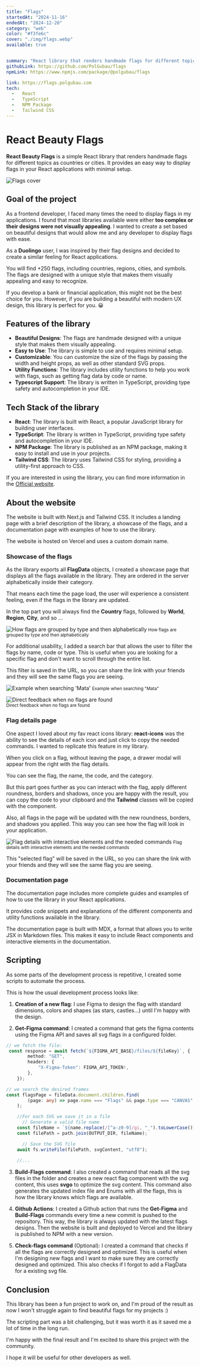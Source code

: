 ```yaml
---
title: "Flags"
startedAt: "2024-11-16"
endedAt: "2024-12-20"
category: "web"
color: "#f3fe6c"
cover: "./img/flags.webp"
available: true


summary: "React library that renders handmade flags for different topics as countries or cities. It provides an easy way to display flags in your website without a setup."
githubLink: https://github.com/PolGubau/flags
npmLink: https://www.npmjs.com/package/@polgubau/flags

link: https://flags.polgubau.com
tech: 
  -   React
  -   TypeScript
  -   NPM Package
  -   Tailwind CSS
---
```



# React Beauty Flags
**React Beauty Flags** is a simple React library that renders handmade flags for different topics as countries or cities. It provides an easy way to display flags in your React applications with minimal setup.

<Image
    alt="Flags cover"
    width={720}
    height={480}
    className="rounded-xl h-full max-h-[300px] md:max-h-[400px] object-contain show-animation"
    src={flagsOg}
  />

## Goal of the project

As a frontend developer, I faced many times the need to display flags in my applications. I found that most libraries available were either **too complex or their designs were not visually appealing**. I wanted to create a set based on beautiful designs that would allow me and any developer to display flags with ease.

As a **Duolingo** user, I was inspired by their flag designs and decided to create a similar feeling for React applications.

You will find +250 flags, including countries, regions, cities, and symbols. The flags are designed with a unique style that makes them visually appealing and easy to recognize.

If you develop a bank or financial application, this might not be the best choice for you. However, if you are building a beautiful with modern UX design, this library is perfect for you. 😀


## Features of the library

- **Beautiful Designs**: The flags are handmade designed with a unique style that makes them visually appealing.
- **Easy to Use**: The library is simple to use and requires minimal setup.
- **Customizable**: You can customize the size of the flags by passing the width and height props, as well as other standard SVG props.
- **Utility Functions**: The library includes utility functions to help you work with flags, such as getting flag data by code or name.
- **Typescript Support**: The library is written in TypeScript, providing type safety and autocompletion in your IDE.

## Tech Stack of the library

- **React**: The library is built with React, a popular JavaScript library for building user interfaces.
- **TypeScript**: The library is written in TypeScript, providing type safety and autocompletion in your IDE.
- **NPM Package**: The library is published as an NPM package, making it easy to install and use in your projects.
- **Tailwind CSS**: The library uses Tailwind CSS for styling, providing a utility-first approach to CSS.



If you are interested in using the library, you can find more information in the [Official website](https://flags.polgubau.com).

## About the website

The website is built with Next.js and Tailwind CSS. It includes a landing page with a brief description of the library, a showcase of the flags, and a documentation page with examples of how to use the library.

The website is hosted on Vercel and uses a custom domain name. 

### Showcase of the flags

As the library exports all **FlagData** objects, I created a showcase page that displays all the flags available in the library. They are ordered in the server alphabetically inside their category.

That means each time the page load, the user will experience a consistent feeling, even if the flags in the library are updated. 

In the top part you will always find the **Country** flags, followed by **World**, **Region**, **City**, and so ... 
<div className='flex flex-col gap-2 show-animation'>
<Image
    alt="How flags are grouped by type and then alphabetically"
    width={250}
    height={400}
    className="rounded-xl h-full max-h-[300px] object-cover"
    src={Q3}
  />
    <small>How flags are grouped by type and then alphabetically</small>
  </div>


For additional usability, I added a search bar that allows the user to filter the flags by name, code or type. This is useful when you are looking for a specific flag and don't want to scroll through the entire list.

This filter is saved in the URL, so you can share the link with your friends and they will see the same flags you are seeing.

<div className='grid md:grid-cols-2 gap-4'>
<div className='flex flex-col gap-2 show-animation'>
<Image
    alt="Example when searching 'Mata'"
    width={550}
    height={400}
    className="rounded-xl h-full max-h-[350px] w-full object-cover"
    src={Q2}
  />
  <small>Example when searching "Mata"</small>
  </div>
  <div className='flex flex-col gap-2 show-animation'>

  <Image
    alt="Direct feedback when no flags are found"
    width={550}
    height={400}
    className="rounded-xl h-full max-h-[350px] w-full object-cover"
    src={Q1}
  />  
  <small>Direct feedback when no flags are found </small>
  </div>
</div>


### Flag details page

One aspect I loved about my fav react icons library: **react-icons** was the ability to see the details of each icon and just click to copy the needed commands. I wanted to replicate this feature in my library.

When you click on a flag, without leaving the page, a drawer modal will appear from the right with the flag details. 

You can see the flag, the name, the code, and the category.

But this part goes further as you can interact with the flag, apply different roundness, borders and shadows, once you are happy with the result, you can copy the code to your clipboard and the **Tailwind** classes will be copied with the component.

Also, all flags in the page will be updated with the new roundness, borders, and shadows you applied. This way you can see how the flag will look in your application.


   <div className='flex flex-col gap-2'>

  <Image
    alt="Flag details with interactive elements and the needed commands"
    width={250}
    height={500}
    className="rounded-xl h-full max-h-[500px] show-animation"
    src={flags1}
  />
    <small>Flag details with interactive elements and the needed commands</small>
  </div>

  This "selected flag" will be saved in the URL, so you can share the link with your friends and they will see the same flag you are seeing.

  ### Documentation page

The documentation page includes more complete guides and examples of how to use the library in your React applications. 

It provides code snippets and explanations of the different components and utility functions available in the library.

The documentation page is built with MDX, a format that allows you to write JSX in Markdown files. This makes it easy to include React components and interactive elements in the documentation.


## Scripting

As some parts of the development process is repetitive, I created some scripts to automate the process.

This is how the usual development process looks like:

1. **Creation of a new flag**: I use Figma to design the flag with standard dimensions, colors and shapes (as stars, castles...) until I'm happy with the design.

2. **Get-Figma command**: I created a command that gets the figma contents using the Figma API and saves all svg flags in a configured folder.

```typescript
// we fetch the file: 
 const response = await fetch(`${FIGMA_API_BASE}/files/${fileKey}`, {
        method: "GET",
        headers: {
            "X-Figma-Token": FIGMA_API_TOKEN!,
        },
    });

// we search the desired frames
const flagsPage = fileData.document.children.find(
        (page: any) => page.name === "Flags" && page.type === "CANVAS",
    );

    //For each SVG we save it in a file
      // Generate a valid file name
    const fileName = `${name.replace(/[^a-z0-9]/gi, "_").toLowerCase()}.svg`;
    const filePath = path.join(OUTPUT_DIR, fileName);

      // Save the SVG file
    await fs.writeFile(filePath, svgContent, "utf8");
    
    //... 
```

3. **Build-Flags command**: I also created a command that reads all the svg files in the folder and creates a new react flag component with the svg content, this uses **svgo** to optimize the svg content. This command also generates the updated index file and Enums with all the flags, this is how the library knows which flags are available.

4. **Github Actions**: I created a Github action that runs the **Get-Figma** and **Build-Flags** commands every time a new commit is pushed to the repository. This way, the library is always updated with the latest flags designs. Then the website is built and deployed to Vercel and the library is published to NPM with a new version.

 
5. **Check-flags command** (Optional): I created a command that checks if all the flags are correctly designed and optimized. This is useful when I'm designing new flags and I want to make sure they are correctly designed and optimized. This also checks if I forgot to add a FlagData for a existing svg file.

 
## Conclusion

This library has been a fun project to work on, and I'm proud of the result as now I won't struggle again to find beautiful flags for my projects :)

The scripting part was a bit challenging, but it was worth it as it saved me a lot of time in the long run. 

I'm happy with the final result and I'm excited to share this project with the community. 

I hope it will be useful for other developers as well.